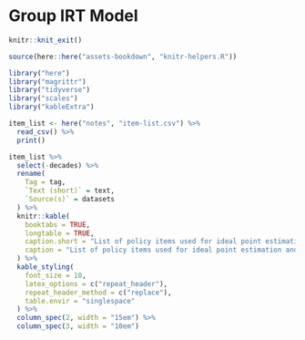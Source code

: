 # Group IRT Model {#ch:appendix-model}



```r
knitr::knit_exit()
```

```r
source(here::here("assets-bookdown", "knitr-helpers.R"))
```

```r
library("here")
library("magrittr")
library("tidyverse")
library("scales")
library("kableExtra")
```

```r
item_list <- here("notes", "item-list.csv") %>%
  read_csv() %>%
  print()
```


```r
item_list %>%
  select(-decades) %>% 
  rename(
    Tag = tag,
    `Text (short)` = text,
    `Source(s)` = datasets
  ) %>%
  knitr::kable(
    booktabs = TRUE,
    longtable = TRUE,
    caption.short = "List of policy items used for ideal point estimation.",
    caption = "List of policy items used for ideal point estimation and data sources containing these items."
  ) %>%
  kable_styling(
    font_size = 10,
    latex_options = c("repeat_header"),
    repeat_header_method = c("replace"),
    table.envir = "singlespace"
  ) %>%
  column_spec(2, width = "15em") %>%
  column_spec(3, width = "10em")
```


